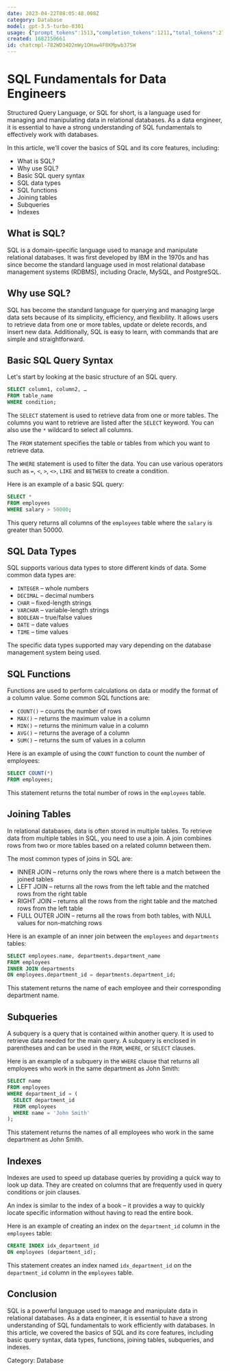 ```yaml
---
date: 2023-04-22T08:05:48.008Z
category: Database
model: gpt-3.5-turbo-0301
usage: {"prompt_tokens":1513,"completion_tokens":1211,"total_tokens":2724}
created: 1682150661
id: chatcmpl-782WD34D2mWy1OHaw4F8KMpwb375W
---
```


# SQL Fundamentals for Data Engineers

Structured Query Language, or SQL for short, is a language used for managing and manipulating data in relational databases. As a data engineer, it is essential to have a strong understanding of SQL fundamentals to effectively work with databases.

In this article, we’ll cover the basics of SQL and its core features, including:

- What is SQL?
- Why use SQL?
- Basic SQL query syntax
- SQL data types
- SQL functions
- Joining tables
- Subqueries
- Indexes

 

## What is SQL?

SQL is a domain-specific language used to manage and manipulate relational databases. It was first developed by IBM in the 1970s and has since become the standard language used in most relational database management systems (RDBMS), including Oracle, MySQL, and PostgreSQL.

## Why use SQL?

SQL has become the standard language for querying and managing large data sets because of its simplicity, efficiency, and flexibility. It allows users to retrieve data from one or more tables, update or delete records, and insert new data. Additionally, SQL is easy to learn, with commands that are simple and straightforward.

## Basic SQL Query Syntax

Let's start by looking at the basic structure of an SQL query.

```sql
SELECT column1, column2, …
FROM table_name
WHERE condition;
```

The `SELECT` statement is used to retrieve data from one or more tables. The columns you want to retrieve are listed after the `SELECT` keyword. You can also use the `*` wildcard to select all columns.

The `FROM` statement specifies the table or tables from which you want to retrieve data.

The `WHERE` statement is used to filter the data. You can use various operators such as `=`, `<`, `>`, `<>`, `LIKE` and `BETWEEN` to create a condition.

Here is an example of a basic SQL query:

```sql
SELECT *
FROM employees
WHERE salary > 50000;
```

This query returns all columns of the `employees` table where the `salary` is greater than 50000.

## SQL Data Types

SQL supports various data types to store different kinds of data. Some common data types are:

- `INTEGER` – whole numbers
- `DECIMAL` – decimal numbers
- `CHAR` – fixed-length strings
- `VARCHAR` – variable-length strings
- `BOOLEAN` – true/false values
- `DATE` – date values
- `TIME` – time values

The specific data types supported may vary depending on the database management system being used.

## SQL Functions

Functions are used to perform calculations on data or modify the format of a column value. Some common SQL functions are:

- `COUNT()` – counts the number of rows
- `MAX()` – returns the maximum value in a column
- `MIN()` – returns the minimum value in a column
- `AVG()` – returns the average of a column
- `SUM()` – returns the sum of values in a column

Here is an example of using the `COUNT` function to count the number of employees:

```sql
SELECT COUNT(*)
FROM employees;
```

This statement returns the total number of rows in the `employees` table.

## Joining Tables

In relational databases, data is often stored in multiple tables. To retrieve data from multiple tables in SQL, you need to use a join. A join combines rows from two or more tables based on a related column between them.

The most common types of joins in SQL are:

- INNER JOIN – returns only the rows where there is a match between the joined tables
- LEFT JOIN – returns all the rows from the left table and the matched rows from the right table
- RIGHT JOIN – returns all the rows from the right table and the matched rows from the left table
- FULL OUTER JOIN – returns all the rows from both tables, with NULL values for non-matching rows

Here is an example of an inner join between the `employees` and `departments` tables:

```sql
SELECT employees.name, departments.department_name
FROM employees
INNER JOIN departments
ON employees.department_id = departments.department_id;
```

This statement returns the name of each employee and their corresponding department name.

## Subqueries

A subquery is a query that is contained within another query. It is used to retrieve data needed for the main query. A subquery is enclosed in parentheses and can be used in the `FROM`, `WHERE`, or `SELECT` clauses.

Here is an example of a subquery in the `WHERE` clause that returns all employees who work in the same department as John Smith:

```sql
SELECT name
FROM employees
WHERE department_id = (
  SELECT department_id
  FROM employees
  WHERE name = 'John Smith'
);
```

This statement returns the names of all employees who work in the same department as John Smith.

## Indexes

Indexes are used to speed up database queries by providing a quick way to look up data. They are created on columns that are frequently used in query conditions or join clauses.

An index is similar to the index of a book – it provides a way to quickly locate specific information without having to read the entire book.

Here is an example of creating an index on the `department_id` column in the `employees` table:

```sql
CREATE INDEX idx_department_id
ON employees (department_id);
```

This statement creates an index named `idx_department_id` on the `department_id` column in the `employees` table.

## Conclusion

SQL is a powerful language used to manage and manipulate data in relational databases. As a data engineer, it is essential to have a strong understanding of SQL fundamentals to work efficiently with databases. In this article, we covered the basics of SQL and its core features, including basic query syntax, data types, functions, joining tables, subqueries, and indexes.

Category: Database